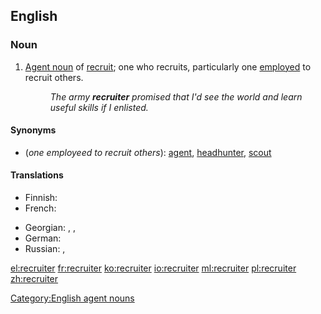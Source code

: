 ==English==

===Noun===
{{en-noun}}

# [[agent noun|Agent noun]] of [[recruit]]; one who recruits, particularly one [[employ]]ed to recruit others.
#: ''The army '''recruiter''' promised that I'd see the world and learn useful skills if I enlisted.''

====Synonyms====
* (''one employeed to recruit others''): [[agent]], [[headhunter]], [[scout]]

====Translations====
{{trans-top|one employed to recruit others}}
* Finnish: {{t+|fi|värvääjä}}
* French: {{t+|fr|recruteur|m}}
{{trans-mid}}
* Georgian: {{t|ka|რეკრუტერი}}, {{t|ka|რეკრუტერი}}, {{t|ka|კადრების აყვანის აგენტი}}
* German: {{t|de|Rekrutierer|m}}
* Russian: {{t+|ru|вербо́вщик|m}}, {{t+|ru|рекру́тер|m|tr=rekrútɛr}}
{{trans-bottom}}

[[Category:English agent nouns]]

[[el:recruiter]]
[[fr:recruiter]]
[[ko:recruiter]]
[[io:recruiter]]
[[ml:recruiter]]
[[pl:recruiter]]
[[zh:recruiter]]